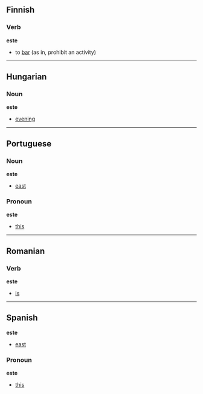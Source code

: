 ==Finnish==
===Verb===
'''este'''

*to [[bar]] (as in, prohibit an activity)

----
==Hungarian==
===Noun===
'''este'''

*[[evening]]

----
==Portuguese==
===Noun===
'''este'''

*[[east]]

===Pronoun===
'''este'''

*[[this]]

----
==Romanian==
===Verb===
'''este'''

*[[is]]

----
==Spanish==
'''este'''

*[[east]]

===Pronoun===
'''este'''

*[[this]]